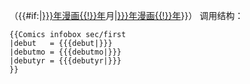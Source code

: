 {{{debut|}}}（{{#if:{{{debutmo|}}}|[[{{{debutyr|}}}年漫画{{!}}{{{debutyr|}}}年]]{{{debutmo|}}}月|[[{{{debutyr|}}}年漫画{{!}}{{{debutyr|}}}年]]}}）
<noinclude>
调用结构：
<pre>
{{Comics infobox sec/first
|debut   = {{{debut|}}}
|debutmo = {{{debutmo|}}}
|debutyr = {{{debutyr|}}}
}}
</pre>
</noinclude>